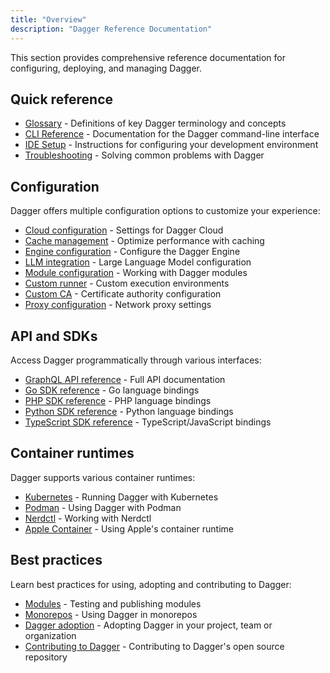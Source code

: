 ```yaml
---
title: "Overview"
description: "Dagger Reference Documentation"
---
```


This section provides comprehensive reference documentation for configuring, deploying, and managing Dagger.

## Quick reference

- [Glossary](glossary.mdx) - Definitions of key Dagger terminology and concepts
- [CLI Reference](cli/index.mdx) - Documentation for the Dagger command-line interface
- [IDE Setup](ide-setup.mdx) - Instructions for configuring your development environment
- [Troubleshooting](troubleshooting.mdx) - Solving common problems with Dagger

## Configuration

Dagger offers multiple configuration options to customize your experience:

- [Cloud configuration](./configuration/cloud.mdx) - Settings for Dagger Cloud
- [Cache management](./configuration/cache.mdx) - Optimize performance with caching
- [Engine configuration](./configuration/engine.mdx) - Configure the Dagger Engine
- [LLM integration](./configuration/llm.mdx) - Large Language Model configuration
- [Module configuration](./configuration/modules.mdx) - Working with Dagger modules
- [Custom runner](./configuration/custom-runner.mdx) - Custom execution environments
- [Custom CA](./configuration/custom-ca.mdx) - Certificate authority configuration
- [Proxy configuration](./configuration/proxy.mdx) - Network proxy settings

## API and SDKs

Access Dagger programmatically through various interfaces:

- [GraphQL API reference](https://docs.dagger.io/api/reference) - Full API documentation
- [Go SDK reference](https://pkg.go.dev/dagger.io/dagger) - Go language bindings
- [PHP SDK reference](https://docs.dagger.io.php) - PHP language bindings
- [Python SDK reference](https://dagger-io.readthedocs.org/) - Python language bindings
- [TypeScript SDK reference](/reference/typescript/modules) - TypeScript/JavaScript bindings

## Container runtimes

Dagger supports various container runtimes:

- [Kubernetes](./container-runtimes/kubernetes.mdx) - Running Dagger with Kubernetes
- [Podman](./container-runtimes/podman.mdx) - Using Dagger with Podman
- [Nerdctl](./container-runtimes/nerdctl.mdx) - Working with Nerdctl
- [Apple Container](./container-runtimes/apple-container.mdx) - Using Apple's container runtime

## Best practices

Learn best practices for using, adopting and contributing to Dagger:

- [Modules](./best-practices/modules.mdx) - Testing and publishing modules
- [Monorepos](./best-practices/monorepos.mdx) - Using Dagger in monorepos
- [Dagger adoption](./best-practices/adopting.mdx) - Adopting Dagger in your project, team or organization
- [Contributing to Dagger](./best-practices/contributing.mdx) - Contributing to Dagger's open source repository

